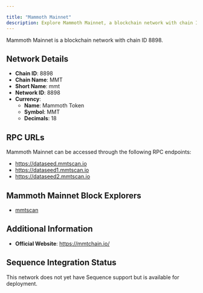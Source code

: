 ```yaml
---

title: "Mammoth Mainnet"
description: Explore Mammoth Mainnet, a blockchain network with chain ID 8898. Learn about its native currency, Mammoth Token, and how to interact with the network.
---
```




Mammoth Mainnet is a blockchain network with chain ID 8898.

## Network Details

- **Chain ID**: 8898
- **Chain Name**: MMT
- **Short Name**: mmt
- **Network ID**: 8898
- **Currency**: 
  - **Name**: Mammoth Token
  - **Symbol**: MMT
  - **Decimals**: 18

## RPC URLs

Mammoth Mainnet can be accessed through the following RPC endpoints:

- https://dataseed.mmtscan.io
- https://dataseed1.mmtscan.io
- https://dataseed2.mmtscan.io

## Mammoth Mainnet Block Explorers

- [mmtscan](https://mmtscan.io)

## Additional Information

- **Official Website**: https://mmtchain.io/

## Sequence Integration Status

This network does not yet have Sequence support but is available for deployment.
